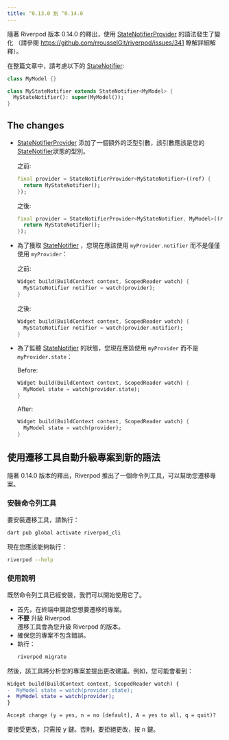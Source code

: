 ---
title: ^0.13.0 到 ^0.14.0
---

隨著 Riverpod 版本 0.14.0 的釋出，使用 [StateNotifierProvider] 的語法發生了變化
（請參閱 https://github.com/rrousselGit/riverpod/issues/341 瞭解詳細解釋）。

在整篇文章中，請考慮以下的 [StateNotifier]:

```dart
class MyModel {}

class MyStateNotifier extends StateNotifier<MyModel> {
  MyStateNotifier(): super(MyModel());
}
```

## The changes

- [StateNotifierProvider] 添加了一個額外的泛型引數，該引數應該是您的 [StateNotifier]狀態的型別。

  之前:

  ```dart
  final provider = StateNotifierProvider<MyStateNotifier>((ref) {
    return MyStateNotifier();
  });
  ```

  之後:

  ```dart
  final provider = StateNotifierProvider<MyStateNotifier, MyModel>((ref) {
    return MyStateNotifier();
  });
  ```

- 為了獲取 [StateNotifier] ，您現在應該使用 `myProvider.notifier` 而不是僅僅使用 `myProvider`：

  之前:

  ```dart
  Widget build(BuildContext context, ScopedReader watch) {
    MyStateNotifier notifier = watch(provider);
  }
  ```

  之後:

  ```dart
  Widget build(BuildContext context, ScopedReader watch) {
    MyStateNotifier notifier = watch(provider.notifier);
  }
  ```

- 為了監聽 [StateNotifier] 的狀態，您現在應該使用 `myProvider` 而不是 `myProvider.state`：

  Before:

  ```dart
  Widget build(BuildContext context, ScopedReader watch) {
    MyModel state = watch(provider.state);
  }
  ```

  After:

  ```dart
  Widget build(BuildContext context, ScopedReader watch) {
    MyModel state = watch(provider);
  }
  ```

## 使用遷移工具自動升級專案到新的語法

隨著 0.14.0 版本的釋出，Riverpod 推出了一個命令列工具，可以幫助您遷移專案。

### 安裝命令列工具

要安裝遷移工具，請執行：

```sh
dart pub global activate riverpod_cli
```

現在您應該能夠執行：

```sh
riverpod --help
```

### 使用說明

既然命令列工具已經安裝，我們可以開始使用它了。

- 首先，在終端中開啟您想要遷移的專案。
- **不要** 升級 Riverpod.  
  遷移工具會為您升級 Riverpod 的版本。
- 確保您的專案不包含錯誤。
- 執行：
  ```sh
  riverpod migrate
  ```

然後，該工具將分析您的專案並提出更改建議。例如，您可能會看到：

```diff
Widget build(BuildContext context, ScopedReader watch) {
-  MyModel state = watch(provider.state);
+  MyModel state = watch(provider);
}

Accept change (y = yes, n = no [default], A = yes to all, q = quit)? 
```

要接受更改，只需按 <kbd>y</kbd> 鍵。否則，要拒絕更改，按 <kbd>n</kbd> 鍵。


[statenotifierprovider]: ../providers/state_notifier_provider
[statenotifier]: https://pub.dev/documentation/state_notifier/latest/state_notifier/StateNotifier-class.html
